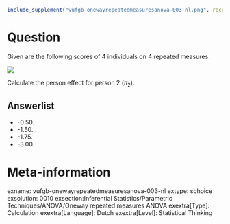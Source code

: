 ```r
include_supplement("vufgb-onewayrepeatedmeasuresanova-003-nl.png", recursive = TRUE)
```

Question
========
Given are the following scores of 4 individuals on 4 repeated measures. 

![](vufgb-onewayrepeatedmeasuresanova-003-nl.png)

Calculate the person effect for person 2 ($π_2$).

Answerlist
----------
* -0.50.
* -1.50.
* -1.75.
* -3.00.

Meta-information
================
exname: vufgb-onewayrepeatedmeasuresanova-003-nl
extype: schoice
exsolution: 0010
exsection:Inferential Statistics/Parametric Techniques/ANOVA/Oneway repeated measures ANOVA
exextra[Type]: Calculation
exextra[Language]: Dutch
exextra[Level]: Statistical Thinking
